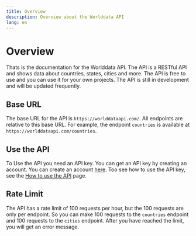 ```yaml
---
title: Overview
description: Overview about the Worlddata API
lang: en
---
```


# Overview

Thats is the documentation for the Worlddata API. The API is a RESTful API and shows data about countries, states, cities and more.
The API is free to use and you can use it for your own projects. The API is still in development and will be updated frequently.

## Base URL

The base URL for the API is `https://worlddataapi.com/`. All endpoints are relative to this base URL.
For example, the endpoint `countries` is available at `https://worlddataapi.com/countries`.

## Use the API

To Use the API you need an API key. You can get an API key by creating an account. You can create an account [here](https://worlddataapi.com/register).
Too see how to use the API key, see the [How to use the API](/documentation/how-to-use) page.

## Rate Limit

The API has a rate limit of 100 requests per hour, but the 100 requests are only per endpoint. So you can make 100 requests to the `countries` endpoint and 100 requests to the `cities` endpoint.
After you have reached the limit, you will get an error message.
